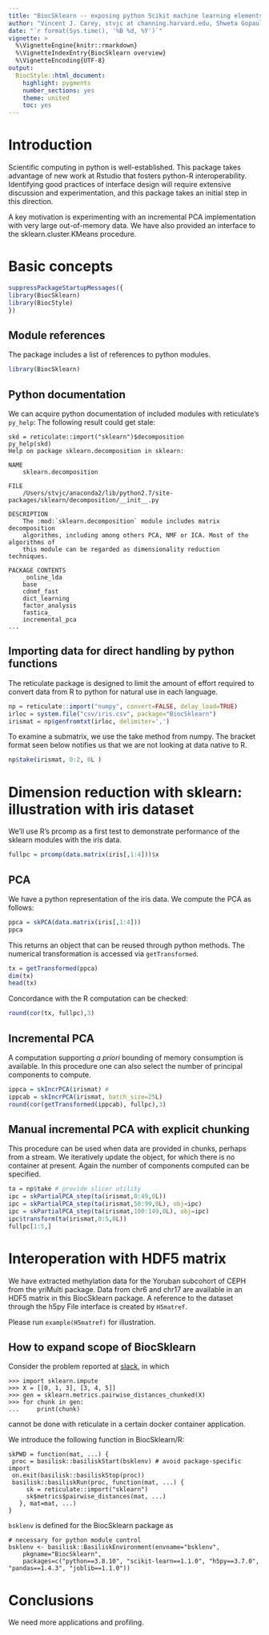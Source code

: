 ```yaml
---
title: "BiocSklearn -- exposing python Scikit machine learning elements for Bioconductor"
author: "Vincent J. Carey, stvjc at channing.harvard.edu, Shweta Gopaulakrishnan, reshg at channing.harvard.edu, Samuela Pollack, spollack at jimmy.harvard.edu"
date: "`r format(Sys.time(), '%B %d, %Y')`"
vignette: >
  %\VignetteEngine{knitr::rmarkdown}
  %\VignetteIndexEntry{BiocSklearn overview}
  %\VignetteEncoding{UTF-8}
output:
  BiocStyle::html_document:
    highlight: pygments
    number_sections: yes
    theme: united
    toc: yes
---
```


# Introduction

Scientific computing in python is well-established.  This
package takes advantage of new work at Rstudio that fosters
python-R interoperability.  Identifying
good practices of interface
design will require extensive discussion and experimentation,
and this package takes an initial step in this direction.

A key motivation is experimenting with an incremental PCA
implementation with very large out-of-memory data.  We have
also provided an interface to the sklearn.cluster.KMeans
procedure.

# Basic concepts

```r
suppressPackageStartupMessages({
library(BiocSklearn)
library(BiocStyle)
})
```

## Module references

The package includes a list of references to python
modules.

```r
library(BiocSklearn)
```

## Python documentation

We can acquire python documentation of included modules with
reticulate's `py_help`:  The following result could
get stale:
```
skd = reticulate::import("sklearn")$decomposition
py_help(skd)
Help on package sklearn.decomposition in sklearn:

NAME
    sklearn.decomposition

FILE
    /Users/stvjc/anaconda2/lib/python2.7/site-packages/sklearn/decomposition/__init__.py

DESCRIPTION
    The :mod:`sklearn.decomposition` module includes matrix decomposition
    algorithms, including among others PCA, NMF or ICA. Most of the algorithms of
    this module can be regarded as dimensionality reduction techniques.

PACKAGE CONTENTS
    _online_lda
    base
    cdnmf_fast
    dict_learning
    factor_analysis
    fastica_
    incremental_pca
...
```

## Importing data for direct handling by python functions

The reticulate package is designed to limit the amount
of effort required to convert data from R to python
for natural use in each language.

```r
np = reticulate::import("numpy", convert=FALSE, delay_load=TRUE)
irloc = system.file("csv/iris.csv", package="BiocSklearn")
irismat = np$genfromtxt(irloc, delimiter=',')
```

To examine a submatrix, we use the take method from numpy.
The bracket format seen below notifies us that we are not looking at
data native to R.

```r
np$take(irismat, 0:2, 0L )
```

# Dimension reduction with sklearn: illustration with iris dataset

We'll use R's prcomp as a first
test to demonstrate performance of the sklearn modules
with the iris data.

```r
fullpc = prcomp(data.matrix(iris[,1:4]))$x
```

## PCA

We have a python representation of the iris data.  We
compute the PCA as follows:
```r
ppca = skPCA(data.matrix(iris[,1:4]))
ppca
```
This returns an object that can be reused through python methods.
The numerical transformation is accessed via `getTransformed`.
```r
tx = getTransformed(ppca)
dim(tx)
head(tx)
```

Concordance with the R computation can be checked:
```r
round(cor(tx, fullpc),3)
```

## Incremental PCA

A computation supporting _a priori_ bounding of memory
consumption is available.  In this procedure one can
also select the number of principal components to compute.
```r
ippca = skIncrPCA(irismat) #
ippcab = skIncrPCA(irismat, batch_size=25L)
round(cor(getTransformed(ippcab), fullpc),3)
```

## Manual incremental PCA with explicit chunking

This procedure can be used when data are provided
in chunks, perhaps from a stream.  We iteratively
update the object, for which there is no container
at present.  Again the number of components computed
can be specified.
```r
ta = np$take # provide slicer utility
ipc = skPartialPCA_step(ta(irismat,0:49,0L))
ipc = skPartialPCA_step(ta(irismat,50:99,0L), obj=ipc)
ipc = skPartialPCA_step(ta(irismat,100:149,0L), obj=ipc)
ipc$transform(ta(irismat,0:5,0L))
fullpc[1:5,]
```

# Interoperation with HDF5 matrix

We have extracted methylation data for the Yoruban
subcohort of CEPH from the yriMulti package.  Data
from chr6 and chr17 are available in an HDF5 matrix
in this BiocSklearn package.  A reference to the
dataset through the h5py File interface is created by
`H5matref`.

Please run `example(H5matref)` for illustration.

## How to expand scope of BiocSklearn

Consider the problem reported at [slack](https://community-bioc.slack.com/archives/CLUJWDQF4/p1661525488687379),
in which
```
>>> import sklearn.impute
>>> X = [[0, 1, 3], [3, 4, 5]]
>>> gen = sklearn.metrics.pairwise_distances_chunked(X)
>>> for chunk in gen:
...     print(chunk)
```
cannot be done with reticulate in a certain docker container application.

We introduce the following function in BiocSklearn/R:
```
skPWD = function(mat, ...) {
 proc = basilisk::basiliskStart(bsklenv) # avoid package-specific import
 on.exit(basilisk::basiliskStop(proc))
 basilisk::basiliskRun(proc, function(mat, ...) {
     sk = reticulate::import("sklearn") 
     sk$metrics$pairwise_distances(mat, ...)
   }, mat=mat, ...)
}
```

`bsklenv` is defined for the BiocSklearn package as

```
# necessary for python module control
bsklenv <- basilisk::BasiliskEnvironment(envname="bsklenv",
    pkgname="BiocSklearn",
    packages=c("python==3.8.10", "scikit-learn==1.1.0", "h5py==3.7.0", "pandas==1.4.3", "joblib==1.1.0"))

```


# Conclusions

We need more applications and profiling.
